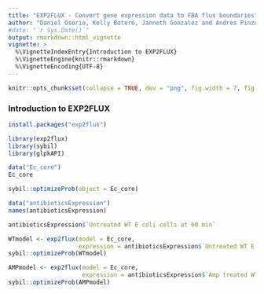 ```yaml
---
title: "EXP2FLUX - Convert gene expression data to FBA flux boundaries"
author: "Daniel Osorio, Kelly Botero, Janneth Gonzalez and Andres Pinzon"
#date: "`r Sys.Date()`"
output: rmarkdown::html_vignette
vignette: >
  %\VignetteIndexEntry{Introduction to EXP2FLUX}
  %\VignetteEngine{knitr::rmarkdown}
  %\VignetteEncoding{UTF-8}
---
```

```r
knitr::opts_chunk$set(collapse = TRUE, dev = "png", fig.width = 7, fig.height = 5, message = FALSE, warning = FALSE)
```
### Introduction to EXP2FLUX

```r
install.packages("exp2flux")
```

```r
library(exp2flux)
library(sybil)
library(glpkAPI)
```

```r
data("Ec_core")
Ec_core
```

```r
sybil::optimizeProb(object = Ec_core)
```

```r
data("antibioticsExpression")
names(antibioticsExpression)
```

```r
antibioticsExpression$`Untreated WT E coli cells at 60 min`
```

```r
WTmodel <- exp2flux(model = Ec_core,
                    expression = antibioticsExpression$`Untreated WT E coli cells at 60 min`)
sybil::optimizeProb(WTmodel)
```

```r
AMPmodel <- exp2flux(model = Ec_core, 
                     expression = antibioticsExpression$`Amp treated WT E coli cells at 60 min`)
sybil::optimizeProb(AMPmodel)
```
